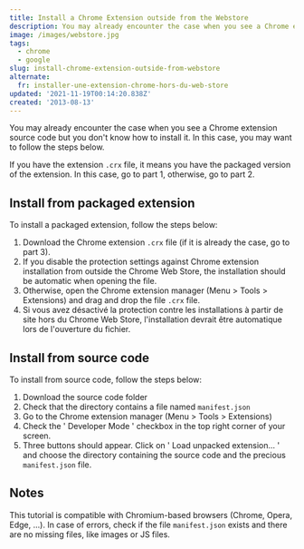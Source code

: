 ```yaml
---
title: Install a Chrome Extension outside from the Webstore
description: You may already encounter the case when you see a Chrome extension source code but you don't know how to install it. In this case, you may want to follow the steps below.
image: /images/webstore.jpg
tags:
  - chrome
  - google
slug: install-chrome-extension-outside-from-webstore
alternate:
  fr: installer-une-extension-chrome-hors-du-web-store
updated: '2021-11-19T00:14:20.838Z'
created: '2013-08-13'
---
```


You may already encounter the case when you see a Chrome extension source code but you don't know how to install it. In this case, you may want to follow the steps below.

If you have the extension `.crx` file, it means you have the packaged version of the extension. In this case, go to part 1, otherwise, go to part 2.

## Install from packaged extension

To install a packaged extension, follow the steps below:

1. Download the Chrome extension `.crx` file (if it is already the case, go to part 3).
2. If you disable the protection settings against Chrome extension installation from outside the Chrome Web Store, the installation should be automatic when opening the file.
3. Otherwise, open the Chrome extension manager (Menu > Tools > Extensions) and drag and drop the file `.crx` file.
2. Si vous avez désactivé la protection contre les installations à partir de site hors du Chrome Web Store, l'installation devrait être automatique lors de l'ouverture du fichier.

## Install from source code

To install from source code, follow the steps below:

1. Download the source code folder
2. Check that the directory contains a file named `manifest.json`
3. Go to the Chrome extension manager (Menu > Tools > Extensions)
4. Check the ' Developer Mode ' checkbox in the top right corner of your screen.
5. Three buttons should appear. Click on ' Load unpacked extension... ' and choose the directory containing the source code and the precious `manifest.json` file.

## Notes

This tutorial is compatible with Chromium-based browsers (Chrome, Opera, Edge, ...). In case of errors, check if the file `manifest.json` exists and there are no missing files, like images or JS files.
